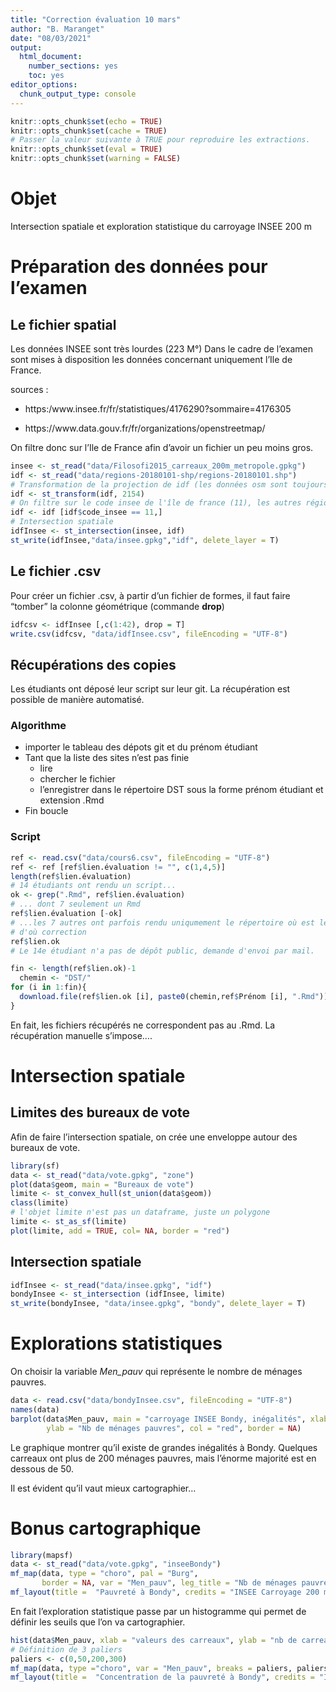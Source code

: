 ```yaml
---
title: "Correction évaluation 10 mars"
author: "B. Maranget"
date: "08/03/2021"
output: 
  html_document: 
    number_sections: yes
    toc: yes
editor_options: 
  chunk_output_type: console
---
```



```r
knitr::opts_chunk$set(echo = TRUE)
knitr::opts_chunk$set(cache = TRUE)
# Passer la valeur suivante à TRUE pour reproduire les extractions.
knitr::opts_chunk$set(eval = TRUE)
knitr::opts_chunk$set(warning = FALSE)
```

# Objet

Intersection spatiale et exploration statistique du carroyage INSEE 200 m

# Préparation des données pour l'examen


## Le fichier spatial

Les données INSEE sont très lourdes (223 M°)
Dans le cadre de l'examen sont mises à disposition les données concernant uniquement
l'Ile de France.

sources :

- https:/www.insee.fr/fr/statistiques/4176290?sommaire=4176305

- https://www.data.gouv.fr/fr/organizations/openstreetmap/


On filtre donc sur l'Ile de France afin d'avoir un fichier un peu moins gros.


```r
insee <- st_read("data/Filosofi2015_carreaux_200m_metropole.gpkg")
idf <- st_read("data/regions-20180101-shp/regions-20180101.shp")
# Transformation de la projection de idf (les données osm sont toujours en 4326, projection mondiale)
idf <- st_transform(idf, 2154)
# On filtre sur le code insee de l'île de france (11), les autres régions ne nous intéressent pas.
idf <- idf [idf$code_insee == 11,]
# Intersection spatiale
idfInsee <- st_intersection(insee, idf)
st_write(idfInsee,"data/insee.gpkg","idf", delete_layer = T)
```


## Le fichier .csv

Pour créer un fichier .csv, à partir d'un fichier de formes, il faut faire "tomber" la colonne géométrique (commande **drop**)



```r
idfcsv <- idfInsee [,c(1:42), drop = T]
write.csv(idfcsv, "data/idfInsee.csv", fileEncoding = "UTF-8")
```



## Récupérations des copies


Les étudiants ont déposé leur script sur leur git. La récupération est possible de
manière automatisé.

### Algorithme

- importer le tableau des dépots git et du prénom étudiant
- Tant que la liste des sites n'est pas finie
    - lire
    - chercher le fichier
    - l'enregistrer dans le répertoire DST sous la forme prénom étudiant et extension .Rmd
    
- Fin boucle


### Script

```r
ref <- read.csv("data/cours6.csv", fileEncoding = "UTF-8")
ref <- ref [ref$lien.évaluation != "", c(1,4,5)]
length(ref$lien.évaluation)
# 14 étudiants ont rendu un script...
ok <- grep(".Rmd", ref$lien.évaluation)
# ... dont 7 seulement un Rmd
ref$lien.évaluation [-ok]
# ...les 7 autres ont parfois rendu uniqumement le répertoire où est le script.
# d'où correction
ref$lien.ok
# Le 14e étudiant n'a pas de dépôt public, demande d'envoi par mail.
```


```r
fin <- length(ref$lien.ok)-1
  chemin <- "DST/"
for (i in 1:fin){
  download.file(ref$lien.ok [i], paste0(chemin,ref$Prénom [i], ".Rmd"))
}
```


En fait, les fichiers récupérés ne correspondent pas au .Rmd.
La récupération manuelle s'impose....


# Intersection spatiale

## Limites des bureaux de vote

Afin de faire l'intersection spatiale, on crée une enveloppe autour des bureaux
de vote.

```r
library(sf)
data <- st_read("data/vote.gpkg", "zone")
plot(data$geom, main = "Bureaux de vote")
limite <- st_convex_hull(st_union(data$geom))
class(limite)
# l'objet limite n'est pas un dataframe, juste un polygone
limite <- st_as_sf(limite)
plot(limite, add = TRUE, col= NA, border = "red")
```



## Intersection spatiale 


```r
idfInsee <- st_read("data/insee.gpkg", "idf")
bondyInsee <- st_intersection (idfInsee, limite)
st_write(bondyInsee, "data/insee.gpkg", "bondy", delete_layer = T)
```




# Explorations statistiques


On choisir la variable *Men_pauv* qui représente le nombre de ménages pauvres.

```r
data <- read.csv("data/bondyInsee.csv", fileEncoding = "UTF-8")
names(data)
barplot(data$Men_pauv, main = "carroyage INSEE Bondy, inégalités", xlab = "carreaux carroyage" ,
        ylab = "Nb de ménages pauvres", col = "red", border = NA)
```

Le graphique montrer qu'il existe de grandes inégalités à Bondy. Quelques carreaux
ont plus de 200 ménages pauvres, mais l'énorme majorité est en dessous de 50.

Il est évident qu'il vaut mieux cartographier...


# Bonus cartographique

```r
library(mapsf)
data <- st_read("data/vote.gpkg", "inseeBondy")
mf_map(data, type = "choro", pal = "Burg",
       border = NA, var = "Men_pauv", leg_title = "Nb de ménages pauvres")
mf_layout(title =  "Pauvreté à Bondy", credits = "INSEE Carroyage 200 m") 
```


En fait l'exploration statistique passe par un histogramme qui permet de définir les seuils que l'on va cartographier.

```r
hist(data$Men_pauv, xlab = "valeurs des carreaux", ylab = "nb de carreaux")
# Définition de 3 paliers
paliers <- c(0,50,200,300)
mf_map(data, type ="choro", var = "Men_pauv", breaks = paliers, paliers, pal = "Burg", border = "antiquewhite1", leg_title = "Nb de ménages pauvres")
mf_layout(title =  "Concentration de la pauvreté à Bondy", credits = "INSEE Carroyage 200 m")
```

